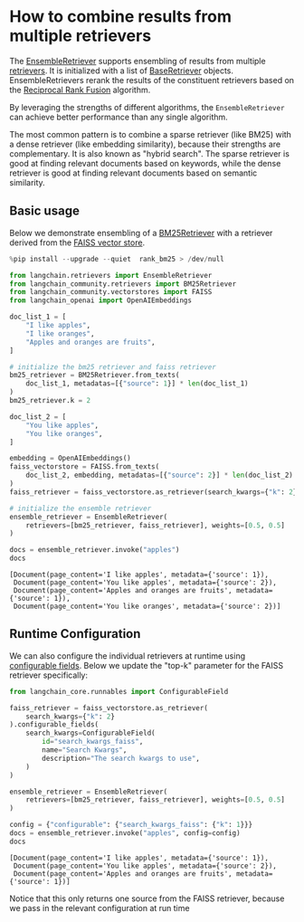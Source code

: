 # How to combine results from multiple retrievers

The [EnsembleRetriever](https://python.langchain.com/api_reference/langchain/retrievers/langchain.retrievers.ensemble.EnsembleRetriever.html) supports ensembling of results from multiple [retrievers](/oss/javascript/concepts/retrievers/). It is initialized with a list of [BaseRetriever](https://python.langchain.com/api_reference/core/retrievers/langchain_core.retrievers.BaseRetriever.html) objects. EnsembleRetrievers rerank the results of the constituent retrievers based on the [Reciprocal Rank Fusion](https://plg.uwaterloo.ca/~gvcormac/cormacksigir09-rrf.pdf) algorithm.

By leveraging the strengths of different algorithms, the `EnsembleRetriever` can achieve better performance than any single algorithm. 

The most common pattern is to combine a sparse retriever (like BM25) with a dense retriever (like embedding similarity), because their strengths are complementary. It is also known as "hybrid search". The sparse retriever is good at finding relevant documents based on keywords, while the dense retriever is good at finding relevant documents based on semantic similarity.

## Basic usage

Below we demonstrate ensembling of a [BM25Retriever](https://python.langchain.com/api_reference/community/retrievers/langchain_community.retrievers.bm25.BM25Retriever.html) with a retriever derived from the [FAISS vector store](https://python.langchain.com/api_reference/community/vectorstores/langchain_community.vectorstores.faiss.FAISS.html).


```python
%pip install --upgrade --quiet  rank_bm25 > /dev/null
```


```python
from langchain.retrievers import EnsembleRetriever
from langchain_community.retrievers import BM25Retriever
from langchain_community.vectorstores import FAISS
from langchain_openai import OpenAIEmbeddings

doc_list_1 = [
    "I like apples",
    "I like oranges",
    "Apples and oranges are fruits",
]

# initialize the bm25 retriever and faiss retriever
bm25_retriever = BM25Retriever.from_texts(
    doc_list_1, metadatas=[{"source": 1}] * len(doc_list_1)
)
bm25_retriever.k = 2

doc_list_2 = [
    "You like apples",
    "You like oranges",
]

embedding = OpenAIEmbeddings()
faiss_vectorstore = FAISS.from_texts(
    doc_list_2, embedding, metadatas=[{"source": 2}] * len(doc_list_2)
)
faiss_retriever = faiss_vectorstore.as_retriever(search_kwargs={"k": 2})

# initialize the ensemble retriever
ensemble_retriever = EnsembleRetriever(
    retrievers=[bm25_retriever, faiss_retriever], weights=[0.5, 0.5]
)
```


```python
docs = ensemble_retriever.invoke("apples")
docs
```



```output
[Document(page_content='I like apples', metadata={'source': 1}),
 Document(page_content='You like apples', metadata={'source': 2}),
 Document(page_content='Apples and oranges are fruits', metadata={'source': 1}),
 Document(page_content='You like oranges', metadata={'source': 2})]
```


## Runtime Configuration

We can also configure the individual retrievers at runtime using [configurable fields](/oss/javascript/how-to/configure). Below we update the "top-k" parameter for the FAISS retriever specifically:


```python
from langchain_core.runnables import ConfigurableField

faiss_retriever = faiss_vectorstore.as_retriever(
    search_kwargs={"k": 2}
).configurable_fields(
    search_kwargs=ConfigurableField(
        id="search_kwargs_faiss",
        name="Search Kwargs",
        description="The search kwargs to use",
    )
)

ensemble_retriever = EnsembleRetriever(
    retrievers=[bm25_retriever, faiss_retriever], weights=[0.5, 0.5]
)
```


```python
config = {"configurable": {"search_kwargs_faiss": {"k": 1}}}
docs = ensemble_retriever.invoke("apples", config=config)
docs
```



```output
[Document(page_content='I like apples', metadata={'source': 1}),
 Document(page_content='You like apples', metadata={'source': 2}),
 Document(page_content='Apples and oranges are fruits', metadata={'source': 1})]
```


Notice that this only returns one source from the FAISS retriever, because we pass in the relevant configuration at run time


```python

```
